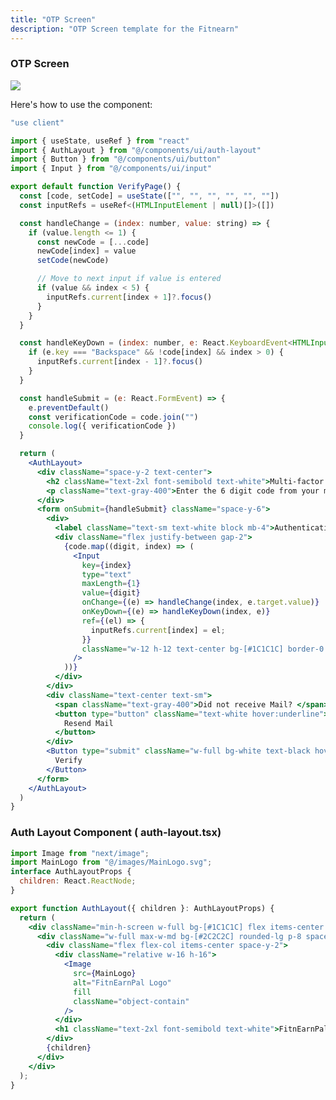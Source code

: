 ```yaml
---
title: "OTP Screen"
description: "OTP Screen template for the Fitnearn"
---
```


### OTP Screen 

<Frame>
  <img src="/images/otpscreen.png" style={{ borderRadius: "0.5rem" }} />
</Frame>

Here's how to use the component:

```jsx
"use client"

import { useState, useRef } from "react"
import { AuthLayout } from "@/components/ui/auth-layout"
import { Button } from "@/components/ui/button"
import { Input } from "@/components/ui/input"

export default function VerifyPage() {
  const [code, setCode] = useState(["", "", "", "", "", ""])
  const inputRefs = useRef<(HTMLInputElement | null)[]>([])

  const handleChange = (index: number, value: string) => {
    if (value.length <= 1) {
      const newCode = [...code]
      newCode[index] = value
      setCode(newCode)

      // Move to next input if value is entered
      if (value && index < 5) {
        inputRefs.current[index + 1]?.focus()
      }
    }
  }

  const handleKeyDown = (index: number, e: React.KeyboardEvent<HTMLInputElement>) => {
    if (e.key === "Backspace" && !code[index] && index > 0) {
      inputRefs.current[index - 1]?.focus()
    }
  }

  const handleSubmit = (e: React.FormEvent) => {
    e.preventDefault()
    const verificationCode = code.join("")
    console.log({ verificationCode })
  }

  return (
    <AuthLayout>
      <div className="space-y-2 text-center">
        <h2 className="text-2xl font-semibold text-white">Multi-factor Authentication</h2>
        <p className="text-gray-400">Enter the 6 digit code from your mail</p>
      </div>
      <form onSubmit={handleSubmit} className="space-y-6">
        <div>
          <label className="text-sm text-white block mb-4">Authentication Code</label>
          <div className="flex justify-between gap-2">
            {code.map((digit, index) => (
              <Input
                key={index}
                type="text"
                maxLength={1}
                value={digit}
                onChange={(e) => handleChange(index, e.target.value)}
                onKeyDown={(e) => handleKeyDown(index, e)}
                ref={(el) => {
                  inputRefs.current[index] = el;
                }}
                className="w-12 h-12 text-center bg-[#1C1C1C] border-0 text-white text-lg"
              />
            ))}
          </div>
        </div>
        <div className="text-center text-sm">
          <span className="text-gray-400">Did not receive Mail? </span>
          <button type="button" className="text-white hover:underline">
            Resend Mail
          </button>
        </div>
        <Button type="submit" className="w-full bg-white text-black hover:bg-gray-100">
          Verify
        </Button>
      </form>
    </AuthLayout>
  )
}


```

### Auth Layout Component ( auth-layout.tsx)

```jsx
import Image from "next/image";
import MainLogo from "@/images/MainLogo.svg";
interface AuthLayoutProps {
  children: React.ReactNode;
}

export function AuthLayout({ children }: AuthLayoutProps) {
  return (
    <div className="min-h-screen w-full bg-[#1C1C1C] flex items-center justify-center p-4">
      <div className="w-full max-w-md bg-[#2C2C2C] rounded-lg p-8 space-y-6">
        <div className="flex flex-col items-center space-y-2">
          <div className="relative w-16 h-16">
            <Image
              src={MainLogo}
              alt="FitnEarnPal Logo"
              fill
              className="object-contain"
            />
          </div>
          <h1 className="text-2xl font-semibold text-white">FitnEarnPal</h1>
        </div>
        {children}
      </div>
    </div>
  );
}
```
